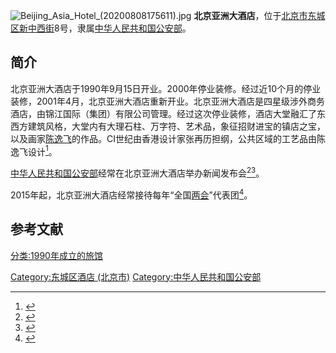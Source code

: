 {{coord|39.931346|116.432994|display=title}}
[[File:Beijing_Asia_Hotel_(20200808175611).jpg|thumb]]
'''北京亚洲大酒店'''，位于[[北京市|北京市]][[东城区|东城区]][[新中西街|新中西街]]8号，隶属[[中华人民共和国公安部|中华人民共和国公安部]]。

==简介==
北京亚洲大酒店于1990年9月15日开业。2000年停业装修。经过近10个月的停业装修，2001年4月，北京亚洲大酒店重新开业。北京亚洲大酒店是四星级涉外商务酒店，由锦江国际（集团）有限公司管理。经过这次停业装修，酒店大堂融汇了东西方建筑风格，大堂内有大理石柱、万字符、艺术品，象征招财进宝的镇店之宝，以及画家[[陈逸飞|陈逸飞]]的作品。CI世纪由香港设计家张再历担纲，公共区域的工艺品由陈逸飞设计<ref>{{Cite web |url = http://www.gmw.cn/01shsb/2001-04/13/GB/04%5E1603%5E0%5ESH27-112.htm |title = 北京亚洲大酒店重装开业 |author =  |date = 2001-04-13 |publisher = 光明网 |language =  |accessdate =  |quote =  |archive-date = 2005-01-22 |archive-url = https://web.archive.org/web/20050122054332/http://www.gmw.cn/01shsb/2001-04/13/GB/04%5E1603%5E0%5ESH27-112.htm |dead-url = no }}</ref>。

[[中华人民共和国公安部|中华人民共和国公安部]]经常在北京亚洲大酒店举办新闻发布会<ref>{{Cite web |url = http://news.163.com/06/0411/10/2EE271UU0001124J.html |title = 公安部：大幅增加警力不可能 要做大做强派出所 |author =  |date = 2006-04-11 |publisher = 网易 |language =  |accessdate =  |quote =  }}{{Dead link|date=2019年12月 |bot=InternetArchiveBot |fix-attempted=yes }}</ref><ref>{{Cite web |url = http://society.people.com.cn/GB/140459/51656/210174/ |title = 公安部通报公安机关打击侵犯知识产权“亮剑”专项行动有关情况 |author =  |date = 2010-12-16 |publisher = 人民网 |language =  |accessdate =  |quote =  |archive-date = 2020-07-22 |archive-url = https://web.archive.org/web/20200722103718/http://society.people.com.cn/GB/140459/51656/210174/ }}</ref>。

2015年起，北京亚洲大酒店经常接待每年“全国[[两会|两会]]”代表团<ref>{{Cite web |url = http://news.163.com/15/0228/20/AJIODKH000014SEH.html |title = 今年全国人大代表政协委员开会时住哪儿 |author =  |date = 2015-02-28 |publisher = 网易 |language =  |accessdate =  |quote =  |archive-url = https://web.archive.org/web/20170329050126/http://news.163.com/15/0228/20/AJIODKH000014SEH.html |archive-date = 2017-03-29 |dead-url = yes }}</ref>。

==参考文献==
{{Reflist|2}}

[[Category:东城区酒店_(北京市)|Category:东城区酒店 (北京市)]]
[[Category:中华人民共和国公安部|Category:中华人民共和国公安部]]
[[分类:1990年成立的旅馆|分类:1990年成立的旅馆]]